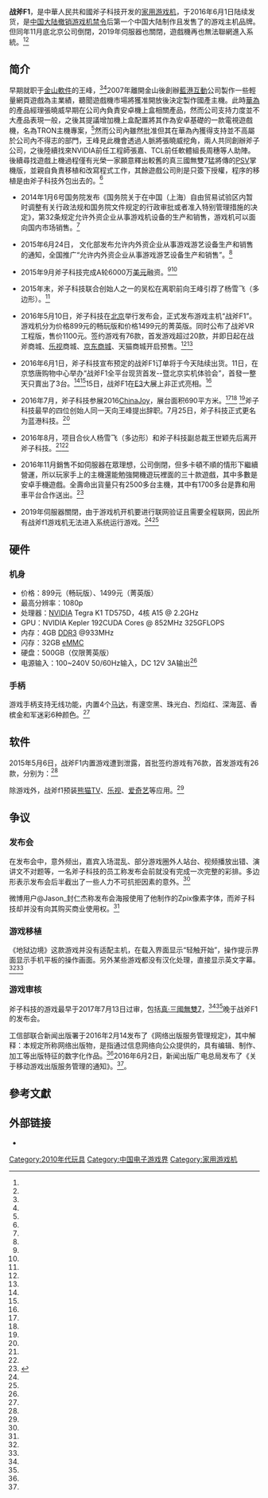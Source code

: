 {{noteTA
| G1=Games
| 1=zh-cn:游戏手柄; zh-hk:遊戲手掣; zh-tw:遊戲手把;
| 2=zh-cn:手柄; zh-hk:手掣; zh-tw:手把;
| 3=zh-hans:支持; zh-tw:支援;
| 4=zh-hans:内置; zh-tw:内建;
}}
{{CVG system
| title = 战斧F1
| logo =
| image =
| manufacturer = 斧子科技
| type = 遊戲機
| family =
| generation = 1
| lifespan = 5個月
| CPU =Tegra K1
| media = 網路下載遊戲
| onlineservice =
| power = 100~240V 50/60Hz输入，DC 12V 3A输出
| unitssold = 2500台
| topgame = 真三國無雙7猛將傳：完全版
| predecessor =
| successor =
}}
'''战斧F1'''，是中華人民共和國斧子科技开发的[[家用游戏机|家用游戏机]]，于2016年6月1日陆续发货，是[[中国大陆游戏机历史|中国大陆撤销游戏机禁令]]后第一个中国大陆制作且发售了的游戏主机品牌。但同年11月底北京公司倒閉，2019年伺服器也關閉，遊戲機再也無法聯網進入系統。<ref name="hongjiu" /><ref name="serverclose" />

== 简介 ==
早期就职于[[金山軟件|金山軟件]]的王峰，<ref name="wangfeng"/><ref name="创业者" />2007年離開金山後創辦[[藍港互動|藍港互動]]公司製作一些輕量網頁遊戲為主業績，聽聞遊戲機市場將獲准開放後決定製作國產主機。此時[[華為|華為]]的產品經理張曉威早期在公司內負責安卓機上盒相關產品，然而公司支持力度並不大產品表現一般，之後其提議增加機上盒配置將其作為安卓基礎的一款電視遊戲機，名為TRON主機專案，<ref name="楼潇添201705" />然而公司內雖然批准但其在華為內獲得支持並不高屬於公司內不得志的部門，王峰見此機會透過人脈將張曉威挖角，兩人共同創辦斧子公司，之後陸續找來NVIDIA前任工程師張嘉、TCL前任軟體組長周穗等人助陣。後續尋找遊戲上機過程僅有光榮一家願意釋出較舊的真三國無雙7猛將傳的[[PlayStation_Vita|PSV]]掌機版，並親自負責移植和改寫程式工作，其餘遊戲公司則是只簽下授權，程序的移植是由斧子科技外包出去的。<ref name="hongjiu" />

* 2014年1月6号国务院发布《国务院关于在中国（上海）自由贸易试验区内暂时调整有关行政法规和国务院文件规定的行政审批或者准入特别管理措施的决定》，第32条规定允许外资企业从事游戏机设备的生产和销售，游戏机可以面向国内市场销售。<ref name="国务院2014上海贸易区" />

* 2015年6月24日， 文化部发布允许内外资企业从事游戏游艺设备生产和销售的通知，全国推广“允许内外资企业从事游戏游艺设备生产和销售”。<ref name="文化部2015内外资从事游戏设备" />

* 2015年9月斧子科技完成A轮6000万[[美元|美元]]融资。<ref name="楼潇添201705" /><ref name="创业者" />

* 2015年末，斧子科技联合创始人之一的吴松在离职前向王峰引荐了杨雪飞（多边形）。<ref name="楼潇添201705" />

* 2016年5月10日，斧子科技在[[北京|北京]]举行发布会，正式发布游戏主机“战斧F1”。游戏机分为价格899元的畅玩版和价格1499元的菁英版。同时公布了战斧VR工程版，售价1100元。签约游戏有76款，首发游戏超过20款，并即日起在战斧商城、[[乐视|乐视]]商城、[[京东商城|京东商城]]、天猫商城开启预售。<ref name="程贺201605" /><ref name="人民网2016战斧"/>

* 2016年6月1日，斧子科技宣布预定的战斧F1订单将于今天陆续出货。11日，在京悠唐购物中心举办“战斧F1全平台现货首发--暨北京实机体验会”，首發一整天只賣出了3台。<ref name="人民网2016战斧发售"/><ref name="凤凰网2016战斧发售" />15日，战斧F1在[[E3_2016|E3]]大展上非正式亮相。<ref name="游民星空2016战斧E3" />

* 2016年7月，斧子科技参展2016[[ChinaJoy|ChinaJoy]]，展台面积690平方米。<ref name="ChinaJoy2016参展名单" /><ref name="ChinaJoy2016展后报告" /> <ref name="ChinaJoy2016会刊" />斧子科技最早的四位创始人同一天向王峰提出辞职。7月25日，斧子科技正式更名为蓝港科技。<ref name="楼潇添201705" />

* 2016年8月，项目合伙人杨雪飞（多边形）和斧子科技副总裁王世颖先后离开斧子科技。<ref name="楼潇添201705" /><ref name="网易201608" />

* 2016年11月銷售不如伺服器在眾理想，公司倒閉，但多卡頓不順的情形下繼續營運，所以玩家手上的主機還能勉強開機遊玩裡面的三十款遊戲，其中多數是安卓手機遊戲。全壽命出貨量只有2500多台主機，其中有1700多台是靠和用車平台合作送出。<ref>{{Cite web|title=【科技杂谈71】敖厂长亲手毁灭的“国产之星”？战斧F1主机历史 - YouTube|url=https://www.youtube.com/watch?v=P6oTgKqYYJo|accessdate=2021-01-19|work=www.youtube.com|archive-date=2020-09-17|archive-url=https://web.archive.org/web/20200917011931/https://www.youtube.com/watch?v=P6oTgKqYYJo|dead-url=no}}</ref>

* 2019年伺服器關閉，由于游戏机开机要进行联网验证且需要全程联网，因此所有战斧f1游戏机无法进入系统运行游戏。<ref name="serverclose" /><ref name="敖厂长战斧F1_2" />

== 硬件 ==
=== 机身 ===
* 价格：899元（畅玩版）、1499元（菁英版）
* 最高分辨率：1080p
* 处理器：[[NVIDIA|NVIDIA]] Tegra K1 TD575D，4核 A15 @ 2.2GHz
* GPU：NVIDIA Kepler 192CUDA Cores @ 852MHz 325GFLOPS
* 内存：4GB [[DDR3|DDR3]] @933MHz
* 闪存：32GB [[eMMC|eMMC]]
* 硬盘：500GB（仅限菁英版）
* 电源输入：100~240V 50/60Hz输入，DC 12V 3A输出<ref name="新浪游戏2016战斧软硬件" />

=== 手柄 ===
游戏手柄支持无线功能，内置4个[[马达|马达]]，有邃空黑、珠光白、烈焰红、深海蓝、香槟金和军迷彩6种颜色。<ref name="极AR视线2016战斧发布会" />

== 软件 ==
2015年5月6日，战斧F1内置游戏遭到泄露，首批签约游戏有76款，首发游戏有26款，分别为：<ref name="新浪游戏2016游戏泄露" />

{{columns-list|3|
* [[武士猫|武士猫]]
* [[彩色小特工|彩色小特工]]
* [[卡图斯进击的机器人|卡图斯进击的机器人]]
* [[特斯拉学徒|特斯拉学徒]]
* [[皮影木偶|皮影木偶]]
* [[消灭僵尸|消灭僵尸]]
* [[暴走足球|暴走足球]]
* [[地牢之光|地牢之光]]
* [[英雄代号Z|英雄代号Z]]
* [[庇护2|庇护2]]
* [[神勇蔬菜|神勇蔬菜]]
* [[漂移吧老爷爷|漂移吧老爷爷]]
* [[咕噜小天使|咕噜小天使]]
* [[费斯特与暗黑森林|费斯特与暗黑森林]]
* [[深空激战|深空激战]]
* [[通灵塔|通灵塔]]
* [[红心与斜线|红心与斜线]]
* [[邪星来客|邪星来客]]
* [[烈焰冲击|烈焰冲击]]
* [[真·三國無雙7|真·三国无双7猛将传]]
* [[超神奔跑|超神奔跑]]
* [[逆光追影|逆光追影]]
* [[木遁大师|木遁大师]]
* [[皮德|皮德]]
* [[薛定谔的猫&夸克奇兵|薛定谔的猫&夸克奇兵]]
* [[恶魔克星|恶魔克星]]
}}
除游戏外，战斧f1预装[[熊猫TV|熊猫TV]]、[[乐视|乐视]]、[[爱奇艺|爱奇艺]]等应用。<ref name="新浪游戏2016战斧软硬件" />


==争议==

===发布会===
在发布会中，意外频出，嘉宾入场混乱、部分游戏圈外人站台、视频播放出错、演讲文不对题等，一名斧子科技的员工称发布会前就没有完成一次完整的彩排。多边形表示发布会后半截出了一些人力不可抗拒因素的意外。<ref name="楼潇添201705" />

微博用户@Jason_封仁杰称发布会海报使用了他制作的Zpix像素字体，而斧子科技却并没有向其购买商业使用权。<ref name="丞之2016字体侵权" />

===游戏移植===
《地狱边境》这款游戏并没有适配主机，在载入界面显示“轻触开始”，操作提示界面显示手机平板的操作画面。另外某些游戏都没有汉化处理，直接显示英文字幕。 <ref name="敖厂长战斧F1"/><ref name="Gierak2016战斧F1评测" />

===游戏审核===

斧子科技的游戏最早于2017年7月13日过审，包括[[真·三國無雙7|真·三國無雙7]]，<ref name="新闻出版署2016进口网络游戏"/><ref name="新闻出版署2017进口网络游戏"/>晚于战斧F1的发布会。

工信部联合新闻出版署于2016年2月14发布了《网络出版服务管理规定》，其中解释：本规定所称网络出版物，是指通过信息网络向公众提供的，具有编辑、制作、加工等出版特征的数字化作品。<ref name="工信部2016网络出版" />2016年6月2日，新闻出版广电总局发布了《关于移动游戏出版服务管理的通知》。<ref name="广电总局2016移动游戏"/>。

== 參考文獻 ==
{{Reflist|refs=
<!--<ref>[http://news.zol.com.cn/582/5826677.html?bd=1 这家游戏机公司挥起“斧子” 劈向了微软和索尼]</ref>-->


<!--王峰介绍-->
<ref name="wangfeng">{{Cite book |title=第三次工业革命 第五辑 |publisher=上海远东出版社 |year=2008 |isbn=978-7-80706-833-4 |location=上海 |pages=140--143|language=zh-hans}}</ref>

<ref name="创业者">{{Cite magazine |last=张欢 |title=创业者——王峰 一个孤独创业者的出走 |url=http://www.nfpeople.com/article/5675 |magazine=南方人物周刊 |issue=18 |pages=48--52 |year=2016 |language=zh-hans |access-date=2020-07-16 |archive-date=2020-06-19 |archive-url=https://web.archive.org/web/20200619130345/http://www.nfpeople.com/article/5675 |dead-url=no }}</ref>



<!--发布会-->

<ref name="新浪游戏2016游戏泄露">{{Cite web|title=战斧F1主机签约游戏泄漏 三国无双刺客信条在列|author=新浪游戏|url=http://games.sina.com.cn/t/n/2016-05-05/fxryhhi8417230.shtml|date=2016-05-05|language=zh-hans|access-date=2020-07-21|archive-date=2020-07-21|archive-url=https://web.archive.org/web/20200721122026/http://games.sina.com.cn/t/n/2016-05-05/fxryhhi8417230.shtml|dead-url=no}}</ref>

<ref name="新浪游戏2016战斧软硬件">{{Cite web|title=国产游戏主机“战斧F1”问世 最低售价899|author=新浪游戏|url=http://games.sina.com.cn/y/n/2016-05-10/fxryhhh1876217.shtml|date=2016-05-10|language=zh-hans|access-date=2020-07-21|archive-date=2020-06-21|archive-url=https://web.archive.org/web/20200621041140/http://games.sina.com.cn/y/n/2016-05-10/fxryhhh1876217.shtml|dead-url=no}}</ref>

<ref name="程贺201605">{{Cite web |title=斧子科技发布游戏主机战斧F1：载76款游戏899元起 |url=http://tech.ifeng.com/a/20160510/41606253_0.shtml |author=程贺 |date=2016-05-10 |dead-url=yes |archive-url=https://web.archive.org/web/20190808202022/http://tech.ifeng.com/a/20160510/41606253_0.shtml |archive-date=2019-08-08|language=zh-hans}}</ref>

<ref name="极AR视线2016战斧发布会">{{Cite web|title=直击：斧子科技新品发布会 推出VR版游戏主机|author=极AR视线|url=http://mt.sohu.com/20160510/n448704600.shtml|date=2016-05-10|language=zh-hans|access-date=2016-07-18|archive-date=2017-01-14|archive-url=https://web.archive.org/web/20170114182922/http://mt.sohu.com/20160510/n448704600.shtml|dead-url=no}}</ref>

<ref name="人民网2016战斧">{{Cite web |title=国产游戏主机战斧F1发布 售价899元起（图） |url=http://it.people.com.cn/n1/2016/0511/c1009-28342493.html |accessdate=2020-07-16 |author=人民网 |date=2016-05-11 |archiveurl=https://web.archive.org/web/20160512115219/http://it.people.com.cn/n1/2016/0511/c1009-28342493.html |archivedate=2016-05-12 |dead-url=no|language=zh-hans}}</ref>



<!--线下发售-->
<ref name="人民网2016战斧发售">{{Cite web |title=战斧F1宣布6.11日全平台现货发售 |url=http://ent.people.com.cn/n1/2016/0606/c1012-28415254.html |accessdate=2020-07-16 |author=人民网 |archiveurl=https://web.archive.org/web/20160607120910/http://ent.people.com.cn/n1/2016/0606/c1012-28415254.html | date=2016-06-06|archivedate=2016-06-07 |dead-url=no|language=zh-hans}}</ref>

<ref name="凤凰网2016战斧发售">{{Cite web |title=战斧F1主机现货发售 20款游戏60天免费 |url=http://games.ifeng.com/a/20160612/41621565_0.shtml |archiveurl=https://web.archive.org/web/20200620133322/http://webcache.googleusercontent.com/search?q=cache%3Ahttp%3A%2F%2Fgames.ifeng.com%2Fa%2F20160612%2F41621565_0.shtml |date=2016-06-12 |archivedate=2020-06-20 |dead-url=yes |language=zh-hans |accessdate=2020-07-21 }}</ref>


<!--2016ChinaJoy-->

<ref name="ChinaJoy2016参展名单">{{Cite web|title=喜大普奔！2016ChinaJoyBTOC展商名单正式公布|author=ChinaJoy|url=http://2019.chinajoy.net/News/Detail?Id=420|date=2016-07-12|language=zh-hans|access-date=2020-07-21|archive-date=2020-07-17|archive-url=https://web.archive.org/web/20200717040019/http://2019.chinajoy.net/News/Detail?Id=420|dead-url=no}}</ref>

<ref name="ChinaJoy2016会刊">{{Cite book|title=2016ChinaJoy会刊|author=ChinaJoy|url=http://download.chinajoy.net/2016ChinaJoyShowDirectory.pdf|date=2016-07-20|access-date=2020-07-21|archive-date=2020-07-22|archive-url=https://web.archive.org/web/20200722020210/http://download.chinajoy.net/2016ChinaJoyShowDirectory.pdf|dead-url=no}}</ref>

<ref name="ChinaJoy2016展后报告">{{Cite book|title=2016ChinaJoy展后报告|author=ChinaJoy|url=http://download.chinajoy.net/2016ChinaJoyPostEventReport_CN.pdf|date=2016-09-12|access-date=2020-07-21|archive-date=2020-07-22|archive-url=https://web.archive.org/web/20200722020704/http://download.chinajoy.net/2016ChinaJoyPostEventReport_CN.pdf|dead-url=no}}</ref>



<!--综合-->

<ref name="丞之2016字体侵权">{{Cite web|title=如何评价战斧 F1 发布会？ - 丞之的回答 - 知乎|author=丞之|date=2016-05-17|url=https://www.zhihu.com/question/45991464/answer/100923925|language=zh-hans|access-date=2020-07-21|archive-date=2020-07-21|archive-url=https://web.archive.org/web/20200721122003/https://www.zhihu.com/question/45991464/answer/100923925|dead-url=no}}</ref>

<ref name="游民星空2016战斧E3">{{Cite web |title=战斧F1非正式亮相E3 GameSpot现场报道 |url=https://www.gamersky.com/news/201606/768543.shtml |author=梁萧 |date=2016-06-23 |language=zh-hans |access-date=2020-07-21 |archive-date=2020-07-17 |archive-url=https://web.archive.org/web/20200717174947/https://www.gamersky.com/news/201606/768543.shtml |dead-url=no }}</ref>

<ref name="网易201608">{{Cite web |title=昙花一现的“斧子”：战斧主机留下的启示 |url=http://play.163.com/16/0824/20/BV8TL8QK00314V8J.html |author=网易爱玩网 |date=2016-08-24 |dead-url=no |archive-url=https://web.archive.org/web/20200619122044/https://ent.163.com/game/16/0824/20/BV8TL8QK00314V8J.html |archive-date=2020-06-19|language=zh-hans}}</ref>

<!--
<ref name="游迅网201605">{{Cite web |title=国产主机战斧F1发售遭遇暴死 半月销量百余台 |url=http://games.ifeng.com/a/20160527/41614878_0.shtml |author=游迅网 |date=2016-05-27 |dead-url=yes |archive-url=https://web.archive.org/web/20160714042746/http://games.ifeng.com/a/20160527/41614878_0.shtml |archive-date=2016-07-14|language=zh-hans}}</ref>

<ref name="cnbeta201606">{{Cite web |title=战斧F1销量不佳 游戏主机在中国就是不行？ |url=https://digi.163.com/16/0627/09/BQIB2MB200162OUT.html |author=cnbeta |date=2016-06-27 |dead-url=no |archive-url=https://web.archive.org/web/20200619094549/https://digi.163.com/16/0627/09/BQIB2MB200162OUT.html |archive-date=2020-06-19|language=zh-hans}}</ref>
-->

<ref name="Gierak2016战斧F1评测">{{Cite web|title=入门级多功能瑞士军刀 FUZE游戏机深度评测|author=Gierak|date=2016-10-19|url=http://news.uuu9.com/pcgame/201610/396022.shtml|language=zh-hans|access-date=2020-07-21|archive-date=2020-07-21|archive-url=https://web.archive.org/web/20200721122007/http://news.uuu9.com/pcgame/201610/396022.shtml|dead-url=no}}</ref>

<ref name="楼潇添201705">{{Cite web |title=斧子面世一周年 |url=http://www.chuapp.com/article/283040.html |author=楼潇添 |date=2017-05-10 |language=zh-hans |access-date=2020-06-19 |archive-date=2021-01-22 |archive-url=https://web.archive.org/web/20210122061535/http://www.chuapp.com/article/283040.html |dead-url=no }}</ref>

<ref name="serverclose">{{Cite web |title=战斧服务器关闭，战斧F1已经无法进入主界面 |url=https://club.gamersky.com/activity/357591 |author=游民圈子 |date=2019-05-19 |language=zh-hans |access-date=2020-06-19 |archive-date=2020-06-19 |archive-url=https://web.archive.org/web/20200619093939/https://club.gamersky.com/activity/357591 |dead-url=no }}</ref>

<!--视频-->

<ref name="敖厂长战斧F1">{{Cite AV media|title=【暴死的中国首款游戏主机】囧的呼唤205期|author=敖厂长|date=2-16-10-01|url=https://www.youtube.com/watch?v=ZXskWnxq3lY|language=zh-hans|access-date=2020-03-16|archive-date=2017-01-11|archive-url=https://web.archive.org/web/20170111033243/https://www.youtube.com/watch?v=ZXskWnxq3lY|dead-url=no}}</ref>

<ref name="敖厂长战斧F1_2">{{Cite AV media|title=【失败的第二款国产游戏电脑】囧的呼唤254期|url=https://www.youtube.com/watch?v=_c7c25S5IIM|date=2019-06-06|author=敖厂长|language=zh-hans|access-date=2020-07-16|archive-date=2019-06-08|archive-url=https://web.archive.org/web/20190608090919/https://www.youtube.com/watch?v=_c7c25S5IIM|dead-url=no}}</ref>

<ref name="hongjiu">{{Cite AV media |title=敖厂长亲手毁灭的“国产之星”？战斧F1主机历史 |url=https://www.youtube.com/watch?v=P6oTgKqYYJo |date=2020-02-02 |author=红酒汤姆一世 |language=zh-hans |access-date=2020-03-16 |archive-date=2020-09-17 |archive-url=https://web.archive.org/web/20200917011931/https://www.youtube.com/watch?v=P6oTgKqYYJo |dead-url=no }}</ref>


<!--政府文件-->
<ref name="新闻出版署2009三定规定">{{Cite web|title=关于贯彻落实国务院《“三定”规定》和中央编办有关解释，进一步加强网络游戏前置审批和进口网络游戏审批管理的通知|author=国家新闻出版署|date=2009-09-28|url=http://www.nppa.gov.cn/nppa/contents/279/3245.shtml|language=zh-hans|access-date=2020-07-21|archive-date=2020-07-21|archive-url=https://web.archive.org/web/20200721122026/http://www.nppa.gov.cn/nppa/contents/279/3245.shtml|dead-url=no}}</ref>

<ref name="国务院2014上海贸易区">{{Cite web| title=国务院关于在中国（上海）自由贸易试验区内暂时调整有关行政法规和国务院文件规定的行政审批或者准入特别管理措施的决定| author=国务院| date=2014-01-06| url=http://www.gov.cn/zhengce/content/2014-01/06/content_7548.htm| language=zh-hans| access-date=2020-07-21| archive-date=2020-07-21| archive-url=https://web.archive.org/web/20200721122007/http://www.gov.cn/zhengce/content/2014-01/06/content_7548.htm| dead-url=no}}</ref>

<ref name="文化部2015内外资从事游戏设备">{{Cite web|title=文化部关于允许内外资企业从事游戏游艺设备生产和销售的通知|author=文化部|date=2015-06-24|url=https://www.mct.gov.cn/whzx/ggtz/201507/t20150721_695475.htm|language=zh-hans|access-date=2020-07-21|archive-date=2021-02-03|archive-url=https://web.archive.org/web/20210203171949/https://www.mct.gov.cn/whzx/ggtz/201507/t20150721_695475.htm|dead-url=no}}</ref>

<ref name="工信部2016网络出版">{{Cite web|title=网络出版服务管理规定|author=工信部和广电总局|date=2016-02-14|url=http://www.miit.gov.cn/n1146295/n1652858/n7280902/c4638864/content.html|language=zh-hans|access-date=2020-07-21|archive-date=2020-10-23|archive-url=https://web.archive.org/web/20201023222651/http://www.miit.gov.cn/n1146295/n1652858/n7280902/c4638864/content.html|dead-url=no}}</ref>

<ref name="广电总局2016移动游戏">{{Cite web| title=关于移动游戏出版服务管理的通知| author=新闻出版广电总局| date=2016-06-02| url=http://www.nppa.gov.cn/nppa/contents/279/1740.shtml| language=zh-hans| access-date=2020-07-21| archive-date=2020-07-22| archive-url=https://web.archive.org/web/20200722015602/http://www.nppa.gov.cn/nppa/contents/279/1740.shtml| dead-url=no}}</ref>

<ref name="新闻出版署2016进口网络游戏">{{Cite web|title=2016年进口网络游戏审批信息|author=国家新闻出版署|date=2016-12-26|url=http://www.nppa.gov.cn/nppa/contents/318/15768.shtml|language=zh-hans|access-date=2020-07-21|archive-date=2020-07-21|archive-url=https://web.archive.org/web/20200721160356/http://www.nppa.gov.cn/nppa/contents/318/15768.shtml|dead-url=no}}</ref>

<ref name="新闻出版署2017进口网络游戏">{{Cite web|title=2017年进口网络游戏审批信息|author=国家新闻出版署|date=2017-12-22|url=http://www.nppa.gov.cn/nppa/contents/318/15767.shtml|language=zh-hans|access-date=2020-07-21|archive-date=2020-07-21|archive-url=https://web.archive.org/web/20200721122012/http://www.nppa.gov.cn/nppa/contents/318/15767.shtml|dead-url=no}}</ref>
}}

== 外部链接 ==
* {{Official|http://www.fuzegame.com/fuze.html}}

{{家用游戏机}}

[[Category:2010年代玩具|Category:2010年代玩具]]
[[Category:中国电子游戏界|Category:中国电子游戏界]]
[[Category:家用游戏机|Category:家用游戏机]]